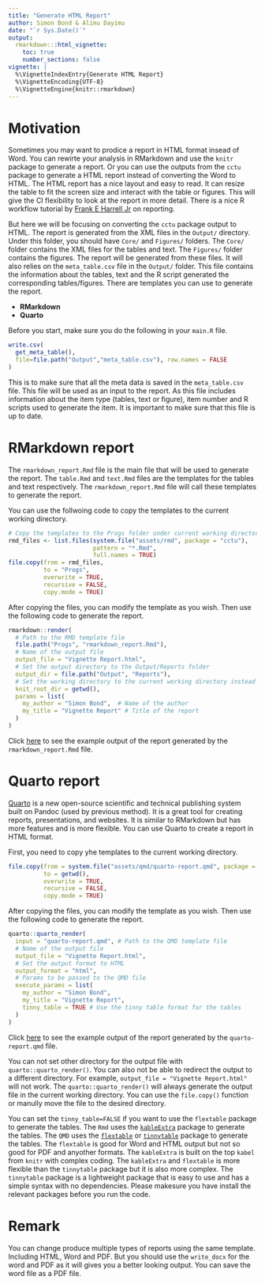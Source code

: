 ```yaml
---
title: "Generate HTML Report"
author: Simon Bond & Alimu Dayimu
date: "`r Sys.Date()`"
output: 
  rmarkdown:::html_vignette:
    toc: true
    number_sections: false
vignette: |
  %\VignetteIndexEntry{Generate HTML Report} 
  %\VignetteEncoding{UTF-8} 
  %\VignetteEngine{knitr::rmarkdown}
---
```


# Motivation

Sometimes you may want to prodice a report in HTML format insead of Word. You can rewirte your analysis in RMarkdown and use the `knitr` package to generate a report.
Or you can use the outputs from the `cctu` package to generate a HTML report instead of converting the Word to HTML. The HTML report has a nice layout and easy to read. It can resize the table to fit the screen size and interact with the table or figures. This will give the CI flexibility to look at the report in more detail. There is a nice R workflow tutorial by [Frank E Harrell Jr](https://hbiostat.org/rflow/) on reporting.

But here we will be focusing on converting the `cctu` package output to HTML. The report is generated from the XML files in the `Output/` directory. Under this folder, you should have `Core/` and `Figures/` folders. The `Core/` folder contains the XML files for the tables and text. The `Figures/` folder contains the figures. The report will be generated from these files. It will also relies on the `meta_table.csv` file in the `Output/` folder. This file contains the information about the tables, text and the R script generated the corresponding tables/figures. There are templates you can use to generate the report.

- **RMarkdown**
- **Quarto**

Before you start, make sure you do the following in your `main.R` file.
```r
write.csv(
  get_meta_table(), 
  file=file.path("Output","meta_table.csv"), row.names = FALSE
)
```
This is to make sure that all the meta data is saved in the `meta_table.csv` file. This file will be used as an input to the report. As this file includes information about the item type (tables, text or figure), item number and R scripts used to generate the item. It is important to make sure that this file is up to date. 


# RMarkdown report
The `rmarkdown_report.Rmd` file is the main file that will be used to generate the report. The `table.Rmd` and `text.Rmd` files are the templates for the tables and text respectively. The `rmarkdown_report.Rmd` file will call these templates to generate the report.


You can use the follwoing code to copy the templates to the current working directory.

```r
# Copy the templates to the Progs folder under current working directory
rmd_files <- list.files(system.file("assets/rmd", package = "cctu"),
                        pattern = "*.Rmd",
                        full.names = TRUE)
file.copy(from = rmd_files, 
          to = "Progs", 
          overwrite = TRUE, 
          recursive = FALSE, 
          copy.mode = TRUE)
```

After copying the files, you can modify the template as you wish. Then use the following code to generate the report.
```r
rmarkdown::render(
  # Path to the RMD template file
  file.path("Progs", "rmarkdown_report.Rmd"), 
  # Name of the output file
  output_file = "Vignette Report.html",  
  # Set the output directory to the Output/Reports folder
  output_dir = file.path("Output", "Reports"),
  # Set the working directory to the current working directory instead of the RMD file
  knit_root_dir = getwd(), 
  params = list(
    my_author = "Simon Bond",  # Name of the author
    my_title = "Vignette Report" # Title of the report
  )
)
```

Click [here](html/rmarkdown_report.html) to see the example output of the report generated by the `rmarkdown_report.Rmd` file.


# Quarto report

[Quarto](https://quarto.org/) is a new open-source scientific and technical publishing system built on Pandoc (used by previous method). It is a great tool for creating reports, presentations, and websites. It is similar to RMarkdown but has more features and is more flexible. You can use Quarto to create a report in HTML format.

First, you need to copy yhe templates to the current working directory. 

```r
file.copy(from = system.file("assets/qmd/quarto-report.qmd", package = "cctu"), 
          to = getwd(), 
          overwrite = TRUE, 
          recursive = FALSE, 
          copy.mode = TRUE)
```


After copying the files, you can modify the template as you wish. Then use the following code to generate the report.
```r
quarto::quarto_render(
  input = "quarto-report.qmd", # Path to the QMD template file
  # Name of the output file
  output_file = "Vignette Report.html", 
  # Set the output format to HTML
  output_format = "html",
  # Params to be passed to the QMD file
  execute_params = list(
    my_author = "Simon Bond",
    my_title = "Vignette Report",
    tinny_table = TRUE # Use the tinny table format for the tables
  )
)
```

Click [here](html/quarto_report.html) to see the example output of the report generated by the `quarto-report.qmd` file.


You can not set other directory for the output file with `quarto::quarto_render()`. You can also not be able to redirect the output to a different directory. For example, `output_file = "Vignette Report.html"` will not work. The `quarto::quarto_render()` will always generate the output file in the current working directory. You can use the `file.copy()` function or manully move the file to the desired directory.


You can set the `tinny_table=FALSE` if you want to use the `flextable` package to generate the tables. The `Rmd` uses the [`kableExtra`](https://cran.r-project.org/package=kableExtra) package to generate the tables. The `QMD` uses the [`flextable`](https://cran.r-project.org/package=flextable) or [`tinnytable`](https://cran.r-project.org/package=tinnytable) package to generate the tables. The `flextable` is good for Word and HTML output but not so good for PDF and anyother formats. The `kableExtra` is built on the top `kabel` from `knitr` with complex coding. The `kableExtra` and `flextable` is more flexible than the `tinnytable` package but it is also more complex. The `tinnytable` package is a lightweight package that is easy to use and has a simple syntax with no dependencies. Please makesure you have install the relevant packages before you run the code.

# Remark

You can change produce multiple types of reports using the same template. Including HTML, Word and PDF. But you should use the `write_docx` for the word and PDF as it will gives you a better looking output. You can save the word file as a PDF file. 



